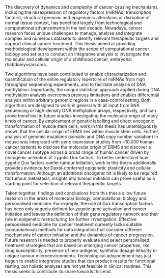 The discovery of dynamics and complexity of cancer-causing mechanisms, including the misexpression of regulatory factors (miRNAs, transcription factors), structural genomic and epigenomic alterations or disruption of normal tissue context, has benefited largely from technological and computational advancements in the last decade. Nowadays, cancer research faces unique challenges to manage, analyse and integrate complex and numerous datasets to identify relevant therapeutic targets and support clinical cancer treatment. This thesis aimed at providing methodological development within the scope of computational cancer biology and set out to conduct an integrative analysis to investigate the molecular and cellular origin of a childhood cancer, embryonal rhabdomyosarcoma.

Two algorithms have been contributed to enable characterization and quantification of the entire regulatory repertoire of miRNAs from high throughput sequencing experiments, and to facilitate analysis of DNA methylation. Importantly, the unique statistical approach applied during DNA methylation analysis overcomes previous limitations and enables differential analysis within arbitrary genomic regions in a case-control setting. Both algorithms are designed to work in general with all input from RNA sequencing or high-density DNA methylation arrays, respectively, and can prove beneficial in future studies investigating the molecular origin of many kinds of cancer. By employment of genetic labelling and direct oncogenic transformation of muscle stem cells, work in this thesis has unambiguously shown that the cellular origin of ERMS lies within muscle stem cells. Further, analysis of genomic mutations (somatic and DNA copy number variation) in mouse was integrated with gene expression studies from ~10,000 human cancer patients to disclose the molecular origin of ERMS and discover a novel cancer subtype across a broad range of human cancer driven by oncogenic activation of zygotic Dux factors. To better understand how zygotic Dux factors confer tumour initiation, work in this thesis additionally provides evidence for Duxbl-conferred epigenetic plasticity and cellular transformation. Although an additional oncogenic hit is likely to be required for tumour metastasis, insights into tumour initiation can prove useful as a starting point for selection of relevant therapeutic targets.

Taken together, findings and conclusions from this thesis allow future research in the areas of molecular biology, computational biology and personalised medicine. For example, the role of Dux transcription factors has been only vaguely defined for zygotic gene activation and cancer initiation and leaves the definition of their gene regulatory network and their role in epigenetic restructuring for further investigation. Effective personalised medicine for cancer treatment currently lacks suitable (computational) methods for data integration that consider different mechanisms of cancer initiation and the dynamics of cancer progression. Future research is needed to properly evaluate and select personalised treatment strategies that are based on emerging cancer properties, like drug susceptibility, presence of neo-antigens, synthetic dosage lethality or unique tumour microenvironments. Technological advancement has just begun to enable integrative studies that can produce results for functional testing, but holistic analyses are not yet feasible in clinical routines. This thesis seeks to contribute its share towards this end.
